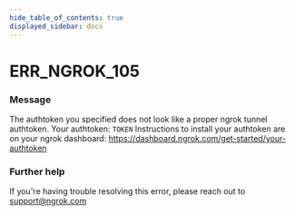 ```yaml
---
hide_table_of_contents: true
displayed_sidebar: docs
---
```



# ERR_NGROK_105

### Message

The authtoken you specified does not look like a proper ngrok tunnel authtoken.
Your authtoken: `TOKEN`
Instructions to install your authtoken are on your ngrok dashboard:
https://dashboard.ngrok.com/get-started/your-authtoken

### Further help

If you're having trouble resolving this error, please reach out to [support@ngrok.com](mailto:support@ngrok.com?subject=Help%20with%20ERR_NGROK_105)

<ErrorDetails error="err_ngrok_105" />

